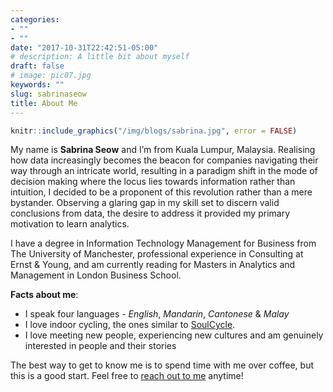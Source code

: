 ```yaml
---
categories:
- ""
- ""
date: "2017-10-31T22:42:51-05:00"
# description: A little bit about myself
draft: false
# image: pic07.jpg
keywords: ""
slug: sabrinaseow
title: About Me
---
```


```r
knitr::include_graphics("/img/blogs/sabrina.jpg", error = FALSE)

```

My name is **Sabrina Seow** and I'm from Kuala Lumpur, Malaysia. Realising how data increasingly becomes the beacon for companies navigating their way through an intricate world, resulting in a paradigm shift in the mode of decision making where the locus lies towards information rather than intuition, I decided to be a proponent of this revolution rather than a mere bystander. Observing a glaring gap in my skill set to discern valid conclusions from data, the desire to address it provided my primary motivation to learn analytics. 

I have a degree in Information Technology Management for Business from The University of Manchester, professional experience in Consulting at Ernst & Young, and am currently reading for Masters in Analytics and Management in London Business School. 

**Facts about me**:

* I speak four languages - *English*, *Mandarin*, *Cantonese* & *Malay*
* I love indoor cycling, the ones similar to [SoulCycle](https://www.soul-cycle.com/uk/).
* I love meeting new people, experiencing new cultures and am genuinely interested in people and their stories 

The best way to get to know me is to spend time with me over coffee, but this is a good start. Feel free to [reach out to me](https://www.linkedin.com/in/sabrinaseow) anytime! 
